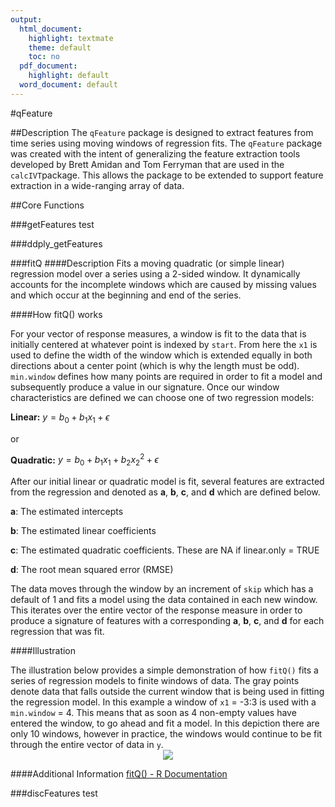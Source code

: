 ```yaml
---
output:
  html_document:
    highlight: textmate
    theme: default
    toc: no
  pdf_document:
    highlight: default
  word_document: default
---
```


<!---
Author: Lucas Tate <lucas.tate@pnnl.gov>
Created: Feb 02, 2015
Last Updated: Feb 02, 2015
-->

#qFeature

##Description
The `qFeature` package is designed to extract features from time series using moving windows of regression fits. The `qFeature` package was created with the intent of generalizing the feature extraction tools developed by Brett Amidan and Tom Ferryman that are used in the `calcIVT`package. This allows the package to be extended to support feature extraction in a wide-ranging array of data.

##Core Functions

###getFeatures
test

###ddply_getFeatures

###fitQ
####Description
Fits a moving quadratic (or simple linear) regression model over a series using a 2-sided window. It dynamically accounts for the incomplete windows which are caused by missing values and which occur at the beginning and end of the series.

####How fitQ() works




For your vector of response measures, a window is fit to the data that is initially centered at whatever point is indexed by `start`. From here the `x1` is used to define the width of the window which is extended equally in both directions about a center point (which is why the length must be odd). `min.window` defines how many points are required in order to fit a model and subsequently produce a value in our signature. Once our window characteristics are defined we can choose one of two regression models:


**Linear:** $y=b_0+b_1 x_1+\epsilon$

or

**Quadratic:** $y=b_0+b_1 x_1+b_2 x_2^2+\epsilon$


After our initial linear or quadratic model is fit, several features are extracted from the regression and denoted as **a**, **b**, **c**, and **d** which are defined below.

**a**: The estimated intercepts

**b**: The estimated linear coefficients

**c**: The estimated quadratic coefficients. These are NA if linear.only = TRUE

**d**: The root mean squared error (RMSE)

The data moves through the window by an increment of `skip` which has a default of 1 and fits a model using the data contained in each new window. This iterates over the entire vector of the response measure in order to produce a signature of features with a corresponding **a**, **b**, **c**, and **d** for each regression that was fit.

####Illustration

The illustration below provides a simple demonstration of how `fitQ()` fits a series of regression models to finite windows of data. The gray points denote data that falls outside the current window that is being used in fitting the regression model. In this example a window of `x1` = -3:3 is used with a `min.window` = 4. This means that as soon as 4 non-empty values have entered the window, to go ahead and fit a model. In this depiction there are only 10 windows, however in practice, the windows would continue to be fit through the entire vector of data in `y`.
<center><img src="http://i.imgur.com/y3oz9Vy.gif"></center>

####Additional Information
[fitQ() - R Documentation](http://martingale.pnl.gov/computing/repos/html_help/qFeature/html/fitQ.html "fitQ() - R Documentation")

###discFeatures
test



